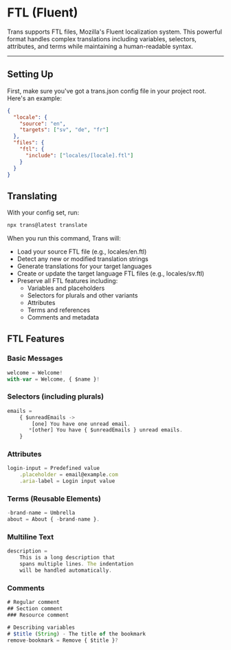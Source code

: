 # FTL (Fluent)

Trans supports FTL files, Mozilla's Fluent localization system. This powerful format handles complex translations including variables, selectors, attributes, and terms while maintaining a human-readable syntax.

---

## Setting Up

First, make sure you've got a trans.json config file in your project root. Here's an example:

```json title="trans.json"
{
  "locale": {
    "source": "en",
    "targets": ["sv", "de", "fr"]
  },
  "files": {
    "ftl": {
      "include": ["locales/[locale].ftl"]
    }
  }
}
```

## Translating

With your config set, run:

```bash
npx trans@latest translate
```

When you run this command, Trans will:

- Load your source FTL file (e.g., locales/en.ftl)
- Detect any new or modified translation strings
- Generate translations for your target languages
- Create or update the target language FTL files (e.g., locales/sv.ftl)
- Preserve all FTL features including:
  - Variables and placeholders
  - Selectors for plurals and other variants
  - Attributes
  - Terms and references
  - Comments and metadata

## FTL Features

### Basic Messages

```ts title="locales/en.ftl"
welcome = Welcome!
with-var = Welcome, { $name }!
```

### Selectors (including plurals)

```ts title="locales/en.ftl"
emails =
    { $unreadEmails ->
        [one] You have one unread email.
       *[other] You have { $unreadEmails } unread emails.
    }
```

### Attributes

```ts title="locales/en.ftl"
login-input = Predefined value
    .placeholder = email@example.com
    .aria-label = Login input value
```

### Terms (Reusable Elements)

```ts title="locales/en.ftl"
-brand-name = Umbrella
about = About { -brand-name }.
```

### Multiline Text

```ts title="locales/en.ftl"
description =
    This is a long description that
    spans multiple lines. The indentation
    will be handled automatically.
```

### Comments

```ts title="locales/en.ftl"
# Regular comment
## Section comment
### Resource comment

# Describing variables
# $title (String) - The title of the bookmark
remove-bookmark = Remove { $title }?
```

